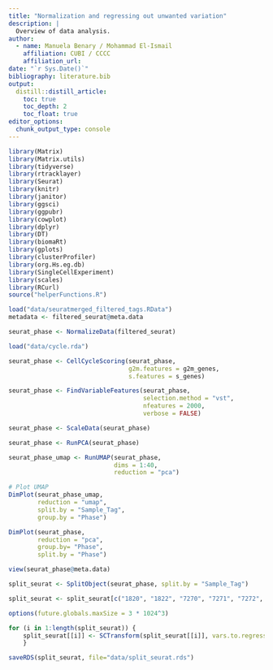 ```yaml
---
title: "Normalization and regressing out unwanted variation"
description: |
  Overview of data analysis.
author:
  - name: Manuela Benary / Mohammad El-Ismail
    affiliation: CUBI / CCCC
    affiliation_url: 
date: "`r Sys.Date()`"
bibliography: literature.bib
output: 
  distill::distill_article:
    toc: true
    toc_depth: 2
    toc_float: true
editor_options: 
  chunk_output_type: console
---
```


```r
library(Matrix)
library(Matrix.utils)
library(tidyverse)
library(rtracklayer)
library(Seurat)
library(knitr)
library(janitor)
library(ggsci)
library(ggpubr)
library(cowplot)
library(dplyr)
library(DT)
library(biomaRt)
library(gplots)
library(clusterProfiler)
library(org.Hs.eg.db)
library(SingleCellExperiment)
library(scales)
library(RCurl)
source("helperFunctions.R")
```

```r
load("data/seuratmerged_filtered_tags.RData")
metadata <- filtered_seurat@meta.data
```

```r
seurat_phase <- NormalizeData(filtered_seurat)
```

```r
load("data/cycle.rda")
```

```r
seurat_phase <- CellCycleScoring(seurat_phase, 
                                 g2m.features = g2m_genes, 
                                 s.features = s_genes)
```

```r
seurat_phase <- FindVariableFeatures(seurat_phase,
                                     selection.method = "vst",
                                     nfeatures = 2000,
                                     verbose = FALSE)
```

```r
seurat_phase <- ScaleData(seurat_phase)
```

```r
seurat_phase <- RunPCA(seurat_phase)
```

```r
seurat_phase_umap <- RunUMAP(seurat_phase,
                             dims = 1:40,
                             reduction = "pca")

```


```r
# Plot UMAP                             
DimPlot(seurat_phase_umap,
        reduction = "umap",
        split.by = "Sample_Tag",
        group.by = "Phase")   
```


```r
DimPlot(seurat_phase,
        reduction = "pca",
        group.by= "Phase",
        split.by = "Phase")
```

```r
view(seurat_phase@meta.data)
```

```r
split_seurat <- SplitObject(seurat_phase, split.by = "Sample_Tag")
```

```r
split_seurat <- split_seurat[c("1820", "1822", "7270", "7271", "7272", "7273")]
```

```r
options(future.globals.maxSize = 3 * 1024^3)
```

```r
for (i in 1:length(split_seurat)) {
    split_seurat[[i]] <- SCTransform(split_seurat[[i]], vars.to.regress = c("percent.mt"))
    }
```

```r
saveRDS(split_seurat, file="data/split_seurat.rds")
```

